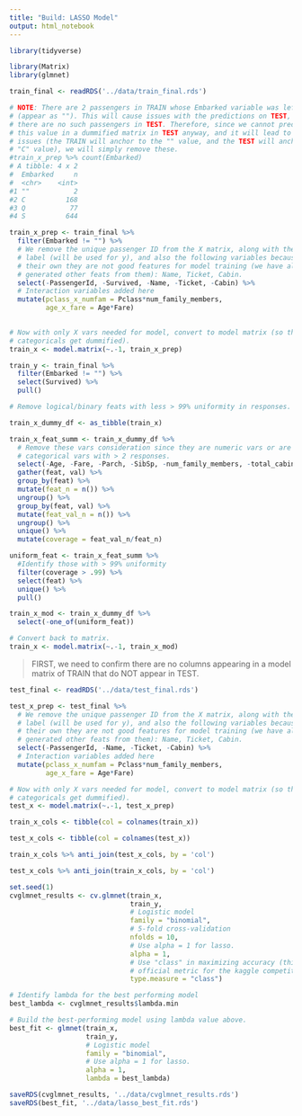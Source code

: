 ```yaml
---
title: "Build: LASSO Model"
output: html_notebook
---
```


```r

library(tidyverse)

library(Matrix)
library(glmnet)

```

```r
train_final <- readRDS('../data/train_final.rds')
```

```r

# NOTE: There are 2 passengers in TRAIN whose Embarked variable was left blank
# (appear as ""). This will cause issues with the predictions on TEST, because
# there are no such passengers in TEST. Therefore, since we cannot predict on
# this value in a dummified matrix in TEST anyway, and it will lead to anchoring
# issues (the TRAIN will anchor to the "" value, and the TEST will anchor to the
# "C" value), we will simply remove these.
#train_x_prep %>% count(Embarked)
# A tibble: 4 x 2
#  Embarked     n
#  <chr>    <int>
#1 ""           2
#2 C          168
#3 Q           77
#4 S          644

train_x_prep <- train_final %>%
  filter(Embarked != "") %>% 
  # We remove the unique passenger ID from the X matrix, along with the Survived
  # label (will be used for y), and also the following variables because on
  # their own they are not good features for model training (we have already
  # generated other feats from them): Name, Ticket, Cabin.
  select(-PassengerId, -Survived, -Name, -Ticket, -Cabin) %>% 
  # Interaction variables added here
  mutate(pclass_x_numfam = Pclass*num_family_members,
         age_x_fare = Age*Fare)
  

# Now with only X vars needed for model, convert to model matrix (so that
# categoricals get dummified).
train_x <- model.matrix(~.-1, train_x_prep)

train_y <- train_final %>% 
  filter(Embarked != "") %>%
  select(Survived) %>% 
  pull()

```

```r

# Remove logical/binary feats with less > 99% uniformity in responses.

train_x_dummy_df <- as_tibble(train_x)

train_x_feat_summ <- train_x_dummy_df %>% 
  # Remove these vars consideration since they are numeric vars or are
  # categorical vars with > 2 responses.
  select(-Age, -Fare, -Parch, -SibSp, -num_family_members, -total_cabins, -pclass_x_numfam, -age_x_fare, -married_femaleYes, -married_femaleNotApplicable, -adultYes, -adultUNKNOWN) %>% 
  gather(feat, val) %>% 
  group_by(feat) %>% 
  mutate(feat_n = n()) %>% 
  ungroup() %>% 
  group_by(feat, val) %>% 
  mutate(feat_val_n = n()) %>% 
  ungroup() %>% 
  unique() %>% 
  mutate(coverage = feat_val_n/feat_n)

uniform_feat <- train_x_feat_summ %>% 
  #Identify those with > 99% uniformity
  filter(coverage > .99) %>% 
  select(feat) %>% 
  unique() %>% 
  pull()

train_x_mod <- train_x_dummy_df %>% 
  select(-one_of(uniform_feat))

# Convert back to matrix.
train_x <- model.matrix(~.-1, train_x_mod)

```


> FIRST, we need to confirm there are no columns appearing in a model matrix of TRAIN that do NOT appear in TEST.

```r

test_final <- readRDS('../data/test_final.rds')

test_x_prep <- test_final %>%
  # We remove the unique passenger ID from the X matrix, along with the Survived
  # label (will be used for y), and also the following variables because on
  # their own they are not good features for model training (we have already
  # generated other feats from them): Name, Ticket, Cabin.
  select(-PassengerId, -Name, -Ticket, -Cabin) %>% 
  # Interaction variables added here
  mutate(pclass_x_numfam = Pclass*num_family_members,
         age_x_fare = Age*Fare)

# Now with only X vars needed for model, convert to model matrix (so that
# categoricals get dummified).
test_x <- model.matrix(~.-1, test_x_prep)

```



```r

train_x_cols <- tibble(col = colnames(train_x))

test_x_cols <- tibble(col = colnames(test_x))

train_x_cols %>% anti_join(test_x_cols, by = 'col')

test_x_cols %>% anti_join(train_x_cols, by = 'col')

```


```r

set.seed(1)
cvglmnet_results <- cv.glmnet(train_x,
                              train_y,
                              # Logistic model
                              family = "binomial",
                              # 5-fold cross-validation
                              nfolds = 10,
                              # Use alpha = 1 for lasso.
                              alpha = 1,
                              # Use "class" in maximizing accuracy (this is the
                              # official metric for the kaggle competition).
                              type.measure = "class")

```


```r

# Identify lambda for the best performing model
best_lambda <- cvglmnet_results$lambda.min

# Build the best-performing model using lambda value above.
best_fit <- glmnet(train_x,
                   train_y,
                   # Logistic model
                   family = "binomial",
                   # Use alpha = 1 for lasso.
                   alpha = 1,
                   lambda = best_lambda)

```

```r

saveRDS(cvglmnet_results, '../data/cvglmnet_results.rds')
saveRDS(best_fit, '../data/lasso_best_fit.rds')

```

